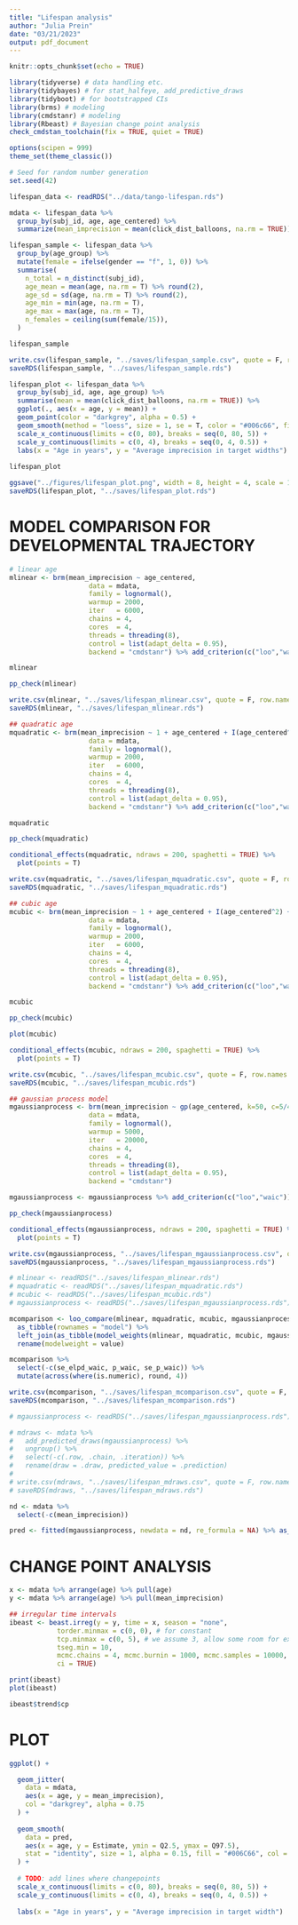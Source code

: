 ```yaml
---
title: "Lifespan analysis"
author: "Julia Prein"
date: "03/21/2023"
output: pdf_document
---
```


```r
knitr::opts_chunk$set(echo = TRUE)
```

```r
library(tidyverse) # data handling etc.
library(tidybayes) # for stat_halfeye, add_predictive_draws
library(tidyboot) # for bootstrapped CIs
library(brms) # modeling
library(cmdstanr) # modeling
library(Rbeast) # Bayesian change point analysis
check_cmdstan_toolchain(fix = TRUE, quiet = TRUE)

options(scipen = 999)
theme_set(theme_classic())

# Seed for random number generation
set.seed(42)
```

```r
lifespan_data <- readRDS("../data/tango-lifespan.rds")
```

```r
mdata <- lifespan_data %>% 
  group_by(subj_id, age, age_centered) %>% 
  summarize(mean_imprecision = mean(click_dist_balloons, na.rm = TRUE))
```

```r
lifespan_sample <- lifespan_data %>% 
  group_by(age_group) %>%
  mutate(female = ifelse(gender == "f", 1, 0)) %>% 
  summarise(
    n_total = n_distinct(subj_id), 
    age_mean = mean(age, na.rm = T) %>% round(2),
    age_sd = sd(age, na.rm = T) %>% round(2),
    age_min = min(age, na.rm = T),
    age_max = max(age, na.rm = T),
    n_females = ceiling(sum(female/15)),
  )

lifespan_sample

write.csv(lifespan_sample, "../saves/lifespan_sample.csv", quote = F, row.names = F)
saveRDS(lifespan_sample, "../saves/lifespan_sample.rds")
```

```r
lifespan_plot <- lifespan_data %>% 
  group_by(subj_id, age, age_group) %>%
  summarise(mean = mean(click_dist_balloons, na.rm = TRUE)) %>% 
  ggplot(., aes(x = age, y = mean)) +
  geom_point(color = "darkgrey", alpha = 0.5) +
  geom_smooth(method = "loess", size = 1, se = T, color = "#006c66", fill = "#006c66") + 
  scale_x_continuous(limits = c(0, 80), breaks = seq(0, 80, 5)) + 
  scale_y_continuous(limits = c(0, 4), breaks = seq(0, 4, 0.5)) + 
  labs(x = "Age in years", y = "Average imprecision in target widths") 
 
lifespan_plot

ggsave("../figures/lifespan_plot.png", width = 8, height = 4, scale = 1.2)
saveRDS(lifespan_plot, "../saves/lifespan_plot.rds")
```

# MODEL COMPARISON FOR DEVELOPMENTAL TRAJECTORY

```r
# linear age
mlinear <- brm(mean_imprecision ~ age_centered,
                    data = mdata,
                    family = lognormal(),
                    warmup = 2000, 
                    iter   = 6000, 
                    chains = 4, 
                    cores  = 4, 
                    threads = threading(8), 
                    control = list(adapt_delta = 0.95), 
                    backend = "cmdstanr") %>% add_criterion(c("loo","waic"))

mlinear

pp_check(mlinear) 

write.csv(mlinear, "../saves/lifespan_mlinear.csv", quote = F, row.names = F)
saveRDS(mlinear, "../saves/lifespan_mlinear.rds")

## quadratic age
mquadratic <- brm(mean_imprecision ~ 1 + age_centered + I(age_centered^2),
                    data = mdata,
                    family = lognormal(),
                    warmup = 2000, 
                    iter   = 6000, 
                    chains = 4, 
                    cores  = 4, 
                    threads = threading(8), 
                    control = list(adapt_delta = 0.95), 
                    backend = "cmdstanr") %>% add_criterion(c("loo","waic"))

mquadratic

pp_check(mquadratic)

conditional_effects(mquadratic, ndraws = 200, spaghetti = TRUE) %>% 
  plot(points = T)

write.csv(mquadratic, "../saves/lifespan_mquadratic.csv", quote = F, row.names = F)
saveRDS(mquadratic, "../saves/lifespan_mquadratic.rds")

## cubic age
mcubic <- brm(mean_imprecision ~ 1 + age_centered + I(age_centered^2) + I(age_centered^3),
                    data = mdata,
                    family = lognormal(),
                    warmup = 2000, 
                    iter   = 6000, 
                    chains = 4, 
                    cores  = 4, 
                    threads = threading(8), 
                    control = list(adapt_delta = 0.95), 
                    backend = "cmdstanr") %>% add_criterion(c("loo","waic"))

mcubic

pp_check(mcubic)

plot(mcubic)

conditional_effects(mcubic, ndraws = 200, spaghetti = TRUE) %>% 
  plot(points = T)

write.csv(mcubic, "../saves/lifespan_mcubic.csv", quote = F, row.names = F)
saveRDS(mcubic, "../saves/lifespan_mcubic.rds")

## gaussian process model
mgaussianprocess <- brm(mean_imprecision ~ gp(age_centered, k=50, c=5/4, scale=TRUE),
                    data = mdata,
                    family = lognormal(),
                    warmup = 5000, 
                    iter   = 20000, 
                    chains = 4, 
                    cores  = 4, 
                    threads = threading(8), 
                    control = list(adapt_delta = 0.95), 
                    backend = "cmdstanr")

mgaussianprocess <- mgaussianprocess %>% add_criterion(c("loo","waic"))

pp_check(mgaussianprocess)

conditional_effects(mgaussianprocess, ndraws = 200, spaghetti = TRUE) %>% 
  plot(points = T)

write.csv(mgaussianprocess, "../saves/lifespan_mgaussianprocess.csv", quote = F, row.names = F)
saveRDS(mgaussianprocess, "../saves/lifespan_mgaussianprocess.rds")
```

```r
# mlinear <- readRDS("../saves/lifespan_mlinear.rds")
# mquadratic <- readRDS("../saves/lifespan_mquadratic.rds")
# mcubic <- readRDS("../saves/lifespan_mcubic.rds")
# mgaussianprocess <- readRDS("../saves/lifespan_mgaussianprocess.rds")

mcomparison <- loo_compare(mlinear, mquadratic, mcubic, mgaussianprocess, criterion = "waic") %>% 
  as_tibble(rownames = "model") %>%
  left_join(as_tibble(model_weights(mlinear, mquadratic, mcubic, mgaussianprocess, weights = "waic"), rownames = "model")) %>% 
  rename(modelweight = value)

mcomparison %>% 
  select(-c(se_elpd_waic, p_waic, se_p_waic)) %>% 
  mutate(across(where(is.numeric), round, 4))

write.csv(mcomparison, "../saves/lifespan_mcomparison.csv", quote = F, row.names = F)
saveRDS(mcomparison, "../saves/lifespan_mcomparison.rds")
```

```r
# mgaussianprocess <- readRDS("../saves/lifespan_mgaussianprocess.rds")

# mdraws <- mdata %>%
#   add_predicted_draws(mgaussianprocess) %>% 
#   ungroup() %>% 
#   select(-c(.row, .chain, .iteration)) %>%
#   rename(draw = .draw, predicted_value = .prediction)
# 
# write.csv(mdraws, "../saves/lifespan_mdraws.csv", quote = F, row.names = F)
# saveRDS(mdraws, "../saves/lifespan_mdraws.rds")

nd <- mdata %>% 
  select(-c(mean_imprecision))

pred <- fitted(mgaussianprocess, newdata = nd, re_formula = NA) %>% as_tibble() %>% bind_cols(nd) 
```

# CHANGE POINT ANALYSIS

```r
x <- mdata %>% arrange(age) %>% pull(age)
y <- mdata %>% arrange(age) %>% pull(mean_imprecision)

## irregular time intervals
ibeast <- beast.irreg(y = y, time = x, season = "none", 
            torder.minmax = c(0, 0), # for constant
            tcp.minmax = c(0, 5), # we assume 3, allow some room for exploration
            tseg.min = 10, 
            mcmc.chains = 4, mcmc.burnin = 1000, mcmc.samples = 10000, 
            ci = TRUE)

print(ibeast)
plot(ibeast)

ibeast$trend$cp
```

# PLOT

```r
ggplot() +

  geom_jitter(
    data = mdata, 
    aes(x = age, y = mean_imprecision), 
    col = "darkgrey", alpha = 0.75
  ) + 
  
  geom_smooth(
    data = pred, 
    aes(x = age, y = Estimate, ymin = Q2.5, ymax = Q97.5), 
    stat = "identity", size = 1, alpha = 0.15, fill = "#006C66", col = "#006C66",
  ) + 
  
  # TODO: add lines where changepoints
  scale_x_continuous(limits = c(0, 80), breaks = seq(0, 80, 5)) + 
  scale_y_continuous(limits = c(0, 4), breaks = seq(0, 4, 0.5)) + 
  
  labs(x = "Age in years", y = "Average imprecision in target width")
```

